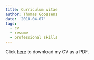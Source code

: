 ```yaml
---
title: Curriculum vitae
author: Thomas Goossens
date: '2018-04-07'
tags:
  - cv
  - resume
  - professional skills
---
```



Click [here](https://drive.google.com/open?id=1WClSPPat5SjEXAxZoFSfOV1nY-pAJpvJ) to download my CV as a PDF.
